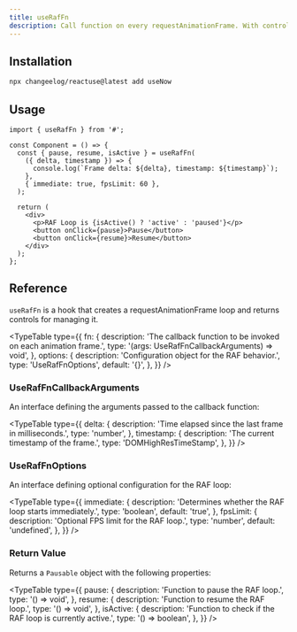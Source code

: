```yaml
---
title: useRafFn
description: Call function on every requestAnimationFrame. With controls of pausing and resuming.
---
```


<RafDemo />

## Installation

```bash
npx changeelog/reactuse@latest add useNow
```

## Usage

```tsx
import { useRafFn } from '#';

const Component = () => {
  const { pause, resume, isActive } = useRafFn(
    ({ delta, timestamp }) => {
      console.log(`Frame delta: ${delta}, timestamp: ${timestamp}`);
    },
    { immediate: true, fpsLimit: 60 },
  );

  return (
    <div>
      <p>RAF Loop is {isActive() ? 'active' : 'paused'}</p>
      <button onClick={pause}>Pause</button>
      <button onClick={resume}>Resume</button>
    </div>
  );
};
```

## Reference

`useRafFn` is a hook that creates a requestAnimationFrame loop and returns controls for managing it.

<TypeTable
  type={{
    fn: {
      description:
        'The callback function to be invoked on each animation frame.',
      type: '(args: UseRafFnCallbackArguments) => void',
    },
    options: {
      description: 'Configuration object for the RAF behavior.',
      type: 'UseRafFnOptions',
      default: '{}',
    },
  }}
/>

### UseRafFnCallbackArguments

An interface defining the arguments passed to the callback function:

<TypeTable
  type={{
    delta: {
      description: 'Time elapsed since the last frame in milliseconds.',
      type: 'number',
    },
    timestamp: {
      description: 'The current timestamp of the frame.',
      type: 'DOMHighResTimeStamp',
    },
  }}
/>

### UseRafFnOptions

An interface defining optional configuration for the RAF loop:

<TypeTable
  type={{
    immediate: {
      description: 'Determines whether the RAF loop starts immediately.',
      type: 'boolean',
      default: 'true',
    },
    fpsLimit: {
      description: 'Optional FPS limit for the RAF loop.',
      type: 'number',
      default: 'undefined',
    },
  }}
/>

### Return Value

Returns a `Pausable` object with the following properties:

<TypeTable
  type={{
    pause: {
      description: 'Function to pause the RAF loop.',
      type: '() => void',
    },
    resume: {
      description: 'Function to resume the RAF loop.',
      type: '() => void',
    },
    isActive: {
      description: 'Function to check if the RAF loop is currently active.',
      type: '() => boolean',
    },
  }}
/>

